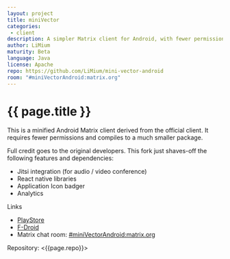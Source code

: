 ```yaml
---
layout: project
title: miniVector
categories: 
 - client
description: A simpler Matrix client for Android, with fewer permissions and dependencies
author: LiMium
maturity: Beta
language: Java
license: Apache
repo: https://github.com/LiMium/mini-vector-android
room: "#miniVectorAndroid:matrix.org"
---
```


# {{ page.title }}
This is a minified Android Matrix client derived from the official client. It requires fewer permissions and compiles to a much smaller package.

Full credit goes to the original developers. This fork just shaves-off the following features and dependencies:
   * Jitsi integration (for audio / video conference)
   * React native libraries
   * Application Icon badger
   * Analytics

 
Links
* [PlayStore](https://play.google.com/store/apps/details?id=com.lavadip.miniVector)
* [F-Droid](https://f-droid.org/packages/com.lavadip.miniVector/)
* Matrix chat room: [#miniVectorAndroid:matrix.org](https://matrix.to/#/#miniVectorAndroid:matrix.org)

Repository: <{{page.repo}}>
